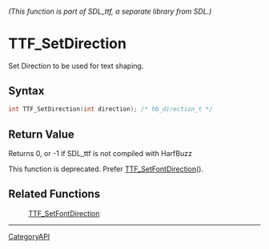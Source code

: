 ====== (This function is part of SDL_ttf, a separate library from SDL.) ======
= TTF_SetDirection =

Set Direction to be used for text shaping.

== Syntax ==

<syntaxhighlight lang='c'>
int TTF_SetDirection(int direction); /* hb_direction_t */
</syntaxhighlight>

== Return Value ==

Returns 0, or -1 if SDL_ttf is not compiled with HarfBuzz

This function is deprecated. Prefer [[TTF_SetFontDirection]]().

== Related Functions ==

:[[TTF_SetFontDirection]]

----
[[CategoryAPI]]


